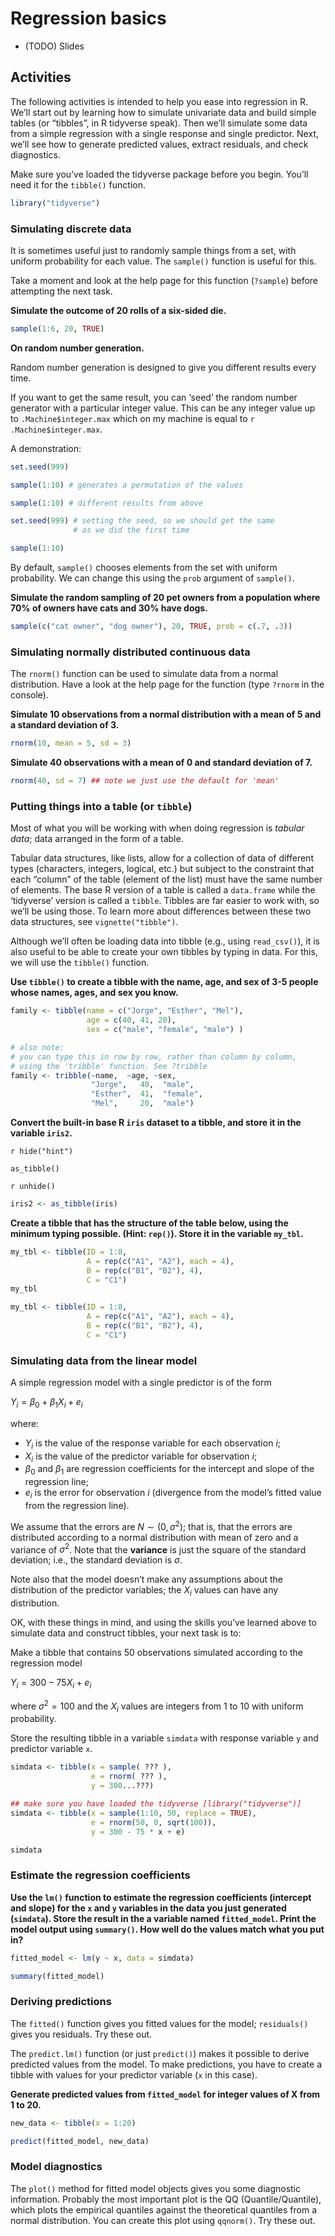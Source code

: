 # Regression basics

- (TODO) Slides

## Activities

The following activities is intended to help you ease into regression in R. We'll start out by learning how to simulate univariate data and build simple tables (or "tibbles", in R tidyverse speak). Then we'll simulate some data from a simple regression with a single response and single predictor. Next, we'll see how to generate predicted values, extract residuals, and check diagnostics. 

Make sure you've loaded the tidyverse package before you begin. You'll need it for the `tibble()` function.

```r
library("tidyverse")
```

### Simulating discrete data

It is sometimes useful just to randomly sample things from a set, with uniform probability for each value. The `sample()` function is useful for this.

Take a moment and look at the help page for this function (`?sample`) before attempting the next task.

:::{.try}

**Simulate the outcome of 20 rolls of a six-sided die.**

```r
sample(1:6, 20, TRUE)
```

:::

:::{.info}

**On random number generation.**

Random number generation is designed to give you different results every time.

If you want to get the same result, you can 'seed' the random number generator with a particular integer value. This can be any integer value up to `.Machine$integer.max` which on my machine is equal to `r .Machine$integer.max`.

A demonstration:

```r
set.seed(999)

sample(1:10) # generates a permutation of the values
```

```r
sample(1:10) # different results from above
```

```r
set.seed(999) # setting the seed, so we should get the same
              # as we did the first time

sample(1:10)
```

:::


By default, `sample()` chooses elements from the set with uniform probability. We can change this using the `prob` argument of `sample()`.

:::{.try}

**Simulate the random sampling of 20 pet owners from a population where 70% of owners have cats and 30% have dogs.**

```r
sample(c("cat owner", "dog owner"), 20, TRUE, prob = c(.7, .3))
```
:::

### Simulating normally distributed continuous data

The `rnorm()` function can be used to simulate data from a normal distribution. Have a look at the help page for the function (type `?rnorm` in the console).

:::{.try}

**Simulate 10 observations from a normal distribution with a mean of 5 and a standard deviation of 3.**

```r
rnorm(10, mean = 5, sd = 3)
```

:::


:::{.try}

**Simulate 40 observations with a mean of 0 and standard deviation of 7.**

```r
rnorm(40, sd = 7) ## note we just use the default for 'mean'
```

:::

### Putting things into a table (or `tibble`)

Most of what you will be working with when doing regression is *tabular data*; data arranged in the form of a table.

Tabular data structures, like lists, allow for a collection of data of different types (characters, integers, logical, etc.) but subject to the constraint that each "column" of the table (element of the list) must have the same number of elements.  The base R version of a table is called a `data.frame` while the 'tidyverse' version is called a `tibble`.  Tibbles are far easier to work with, so we'll be using those. To learn more about differences between these two data structures, see `vignette("tibble")`.

Although we'll often be loading data into tibble (e.g., using `read_csv()`), it is also useful to be able to create your own tibbles by typing in data. For this, we will use the `tibble()` function.

:::{.try}

**Use `tibble()` to create a tibble with the name, age, and sex of 3-5 people whose names, ages, and sex you know.**

```r
family <- tibble(name = c("Jorge", "Esther", "Mel"),
                 age = c(40, 41, 20),
                 sex = c("male", "female", "male") )

# also note:
# you can type this in row by row, rather than column by column,
# using the 'tribble' function. See ?tribble 
family <- tribble(~name,  ~age, ~sex,
                  "Jorge",   40,  "male",
                  "Esther",  41,  "female",
                  "Mel",     20,  "male")
```
:::

:::{.try}

**Convert the built-in base R `iris` dataset to a tibble, and store it in the variable `iris2`.**

`r hide("hint")`

`as_tibble()`

`r unhide()`

```r
iris2 <- as_tibble(iris)
```

:::

:::{.try}

**Create a tibble that has the structure of the table below, using the minimum typing possible. (Hint: `rep()`).  Store it in the variable `my_tbl`.**

```r
my_tbl <- tibble(ID = 1:8,
                 A = rep(c("A1", "A2"), each = 4),
                 B = rep(c("B1", "B2"), 4),
                 C = "C1")
my_tbl
```

```r
my_tbl <- tibble(ID = 1:8,
                 A = rep(c("A1", "A2"), each = 4),
                 B = rep(c("B1", "B2"), 4),
                 C = "C1")    
```

:::

### Simulating data from the linear model

A simple regression model with a single predictor is of the form

$Y_i = \beta_0 + \beta_1 X_i + e_i$

where:

- $Y_i$ is the value of the response variable for each observation $i$;
- $X_i$ is the value of the predictor variable for observation $i$;
- $\beta_0$ and $\beta_1$ are regression coefficients for the intercept and slope of the regression line;
- $e_i$ is the error for observation $i$ (divergence from the model's fitted value from the regression line).

We assume that the errors are $N \sim \left(0, \sigma^2\right)$; that is, that the errors are distributed according to a normal distribution with mean of zero and a variance of $\sigma^2$. Note that the **variance** is just the square of the standard deviation; i.e., the standard deviation is $\sigma$.

Note also that the model doesn't make any assumptions about the distribution of the predictor variables; the $X_i$ values can have any distribution.

OK, with these things in mind, and using the skills you've learned above to simulate data and construct tibbles, your next task is to:

:::{.try}

Make a tibble that contains 50 observations simulated according to the regression model

$Y_i = 300 - 75 X_i + e_i$

where $\sigma^2 = 100$ and the $X_i$ values are integers from 1 to 10 with uniform probability.

Store the resulting tibble in a variable `simdata` with response variable `y` and predictor variable `x`.

```r
simdata <- tibble(x = sample( ??? ),
                  e = rnorm( ??? ),
                  y = 300...???)
```

```r
## make sure you have loaded the tidyverse [library("tidyverse")]
simdata <- tibble(x = sample(1:10, 50, replace = TRUE),
                  e = rnorm(50, 0, sqrt(100)),
                  y = 300 - 75 * x + e)

simdata
```

:::

### Estimate the regression coefficients

:::{.try}

**Use the `lm()` function to estimate the regression coefficients (intercept and slope) for the `x` and `y` variables in the data you just generated (`simdata`). Store the result in the a variable named `fitted_model`. Print the model output using `summary()`. How well do the values match what you put in?**

```r
fitted_model <- lm(y ~ x, data = simdata)

summary(fitted_model)
```

:::

### Deriving predictions

The `fitted()` function gives you fitted values for the model; `residuals()` gives you residuals. Try these out.

The `predict.lm()` function (or just `predict()`) makes it possible to derive predicted values from the model. To make predictions, you have to create a tibble with values for your predictor variable (`x` in this case).

:::{.try}

**Generate predicted values from `fitted_model` for integer values of X from 1 to 20.**

```r
new_data <- tibble(x = 1:20)

predict(fitted_model, new_data)
```

:::

### Model diagnostics

The `plot()` method for fitted model objects gives you some diagnostic information. Probably the most important plot is the QQ (Quantile/Quantile), which plots the empirical quantiles against the theoretical quantiles from a normal distribution. You can create this plot using `qqnorm()`. Try these out.

